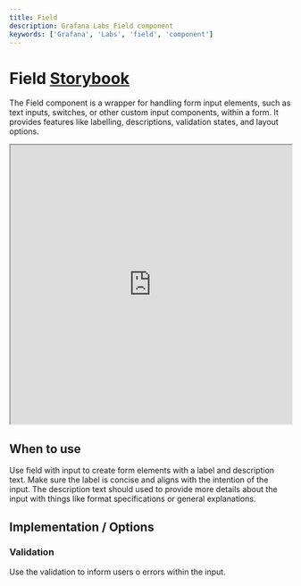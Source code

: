 ```yaml
---
title: Field
description: Grafana Labs Field component
keywords: ['Grafana', 'Labs', 'field', 'component']
---
```



# Field <Badge text='ready' color='green'></Badge> <a href='https://developers.grafana.com/ui/latest/index.html?path=/story/forms-field--horizontal-layout' target='_blank' className='header-links'>Storybook <Icon name="external-link-alt"/> </a>

The Field component is a wrapper for handling form input elements, such as text inputs, switches, or other custom input components, within a form. It provides features like labelling, descriptions, validation states, and layout options. 

<iframe
  src="https://developers.grafana.com/ui/latest/index.html?path=/story/forms-field--horizontal-layout&full=1&shortcuts=false&singleStory=true"
  width="100%"
  height="500px"
></iframe>

## When to use
Use field with input to create form elements with a label and description text. Make sure the label is concise and aligns with the intention of the input. The description text should used to provide more details about the input with things like format specifications or general explanations.

## Implementation / Options

### Validation
Use the validation to inform users o errors within the input.
